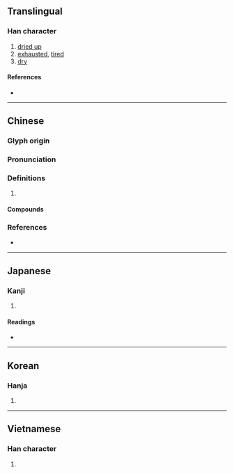 {{character info/new}}
{{also|凅}}
==Translingual==

===Han character===
{{Han char|rn=85|rad=水|as=08|sn=11|four=36100|canj=EWJR|ids=⿰氵固}}

# [[dried up]]
# [[exhausted]], [[tired]]
# [[dry]]

====References====
* {{Han ref|kx=0628.190|dkj=17601|dj=1030.100|hdz=31650.020|uh=6DB8|ud=28088|bh=B255|bd=45653}}

----

==Chinese==
{{zh-forms|alt=𤃯:historical variant}}

===Glyph origin===
{{Han etym}}

===Pronunciation===
{{zh-pron
|m=hé
|c=kok3,hok6
|mn=khok
|mc=y
|oc=y
|cat=a
}}

===Definitions===
{{zh-hanzi}}

# {{rfdef|zh}}

====Compounds====
{{zh-der|乾涸|枯涸|枯魚涸轍|河涸海乾|涸乾|涸漁|涸澤而漁|涸轍之枯|涸轍之魚|涸轍之鮒|涸轍枯魚|涸轍窮魚|涸轍窮鱗|涸陰|涸鮒|涸鱗濡沫|濡沫涸轍}}

===References===
* {{R:yue:Hanzi}}

----

==Japanese==

===Kanji===
{{ja-kanji|grade=|rs=水08}}

# {{defn|lang=ja|sort=水08}}

====Readings====
* {{ja-readings|on=[[こ]] (ko), [[かく]] (kaku)|kun=[[かれる]] (kareru)}}

----

==Korean==

===Hanja===
{{ko-hanja|hangeul=[[후]], [[학]]|eumhun=|rv=hu, hak|mr=hu, hak|y=hwu, hak}}

# {{defn|lang=ko|sort=水08}}

----

==Vietnamese==

===Han character===
{{vi-readings|rs=水08| hanviet = hạt}}

# {{defn|lang=vi|sort=水08}}